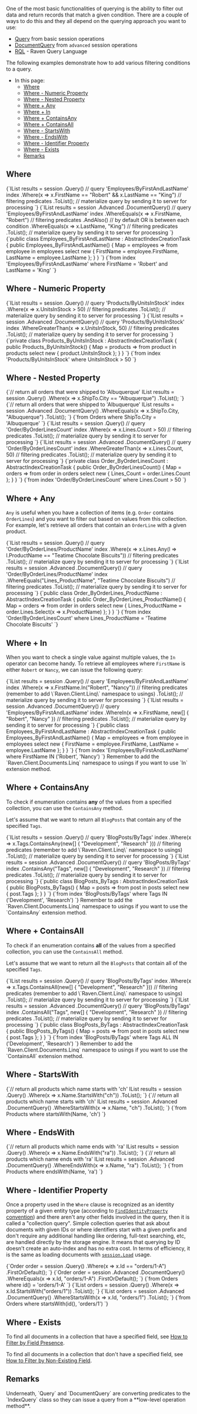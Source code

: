 
<Admonition type="note" title="">

One of the most basic functionalities of querying is the ability to filter out data and return records that match a given condition. 
There are a couple of ways to do this and they all depend on the querying approach you want to use: 

* [Query](../../client-api/session/querying/how-to-query.mdx) from basic session operations
* [DocumentQuery](../../client-api/session/querying/document-query/what-is-document-query.mdx) from `advanced` session operations 
* [RQL](../../client-api/session/querying/what-is-rql.mdx) - Raven Query Language 

The following examples demonstrate how to add various filtering conditions to a query.

* In this page:
   * [Where](../../indexes/querying/filtering.mdx#where)
   * [Where - Numeric Property](../../indexes/querying/filtering.mdx#where---numeric-property)
   * [Where - Nested Property](../../indexes/querying/filtering.mdx#where---nested-property)
   * [Where + Any](../../indexes/querying/filtering.mdx#where--any)
   * [Where + In](../../indexes/querying/filtering.mdx#where--in)
   * [Where + ContainsAny](../../indexes/querying/filtering.mdx#where--containsany)
   * [Where + ContainsAll](../../indexes/querying/filtering.mdx#where--containsall)
   * [Where - StartsWith](../../indexes/querying/filtering.mdx#where---startswith)
   * [Where - EndsWith](../../indexes/querying/filtering.mdx#where---endswith)
   * [Where - Identifier Property](../../indexes/querying/filtering.mdx#where---identifier-property)
   * [Where - Exists](../../indexes/querying/filtering.mdx#where---exists)
   * [Remarks](../../indexes/querying/filtering.mdx#remarks)

</Admonition>

## Where

<Tabs groupId='languageSyntax'>
<TabItem value="Query" label="Query">
<CodeBlock language="csharp">
{`IList<Employee> results = session
    .Query<Employee, Employees_ByFirstAndLastName>()                // query 'Employees/ByFirstAndLastName' index
    .Where(x => x.FirstName == "Robert" && x.LastName == "King")    // filtering predicates
    .ToList();                                                      // materialize query by sending it to server for processing
`}
</CodeBlock>
</TabItem>
<TabItem value="DocumentQuery" label="DocumentQuery">
<CodeBlock language="csharp">
{`IList<Employee> results = session
    .Advanced
    .DocumentQuery<Employee, Employees_ByFirstAndLastName>()    // query 'Employees/ByFirstAndLastName' index
    .WhereEquals(x => x.FirstName, "Robert")                    // filtering predicates
    .AndAlso()                                                  // by default OR is between each condition
    .WhereEquals(x => x.LastName, "King")                       // filtering predicates
    .ToList();                                                  // materialize query by sending it to server for processing
`}
</CodeBlock>
</TabItem>
<TabItem value="Index" label="Index">
<CodeBlock language="csharp">
{`public class Employees_ByFirstAndLastName : AbstractIndexCreationTask<Employee>
{
    public Employees_ByFirstAndLastName()
    {
        Map = employees => from employee in employees
                           select new
                           {
                               FirstName = employee.FirstName,
                               LastName = employee.LastName
                           };
    }
}
`}
</CodeBlock>
</TabItem>
<TabItem value="RQL" label="RQL">
<CodeBlock language="sql">
{`from index 'Employees/ByFirstAndLastName'
where FirstName = 'Robert' and LastName = 'King'
`}
</CodeBlock>
</TabItem>
</Tabs>

## Where - Numeric Property

<Tabs groupId='languageSyntax'>
<TabItem value="Query" label="Query">
<CodeBlock language="csharp">
{`IList<Product> results = session
    .Query<Product, Products_ByUnitsInStock>()  // query 'Products/ByUnitsInStock' index
    .Where(x => x.UnitsInStock > 50)            // filtering predicates
    .ToList();                                  // materialize query by sending it to server for processing
`}
</CodeBlock>
</TabItem>
<TabItem value="DocumentQuery" label="DocumentQuery">
<CodeBlock language="csharp">
{`IList<Product> results = session
    .Advanced
    .DocumentQuery<Product, Products_ByUnitsInStock>()  // query 'Products/ByUnitsInStock' index
    .WhereGreaterThan(x => x.UnitsInStock, 50)          // filtering predicates
    .ToList();                                          // materialize query by sending it to server for processing
`}
</CodeBlock>
</TabItem>
<TabItem value="Index" label="Index">
<CodeBlock language="csharp">
{`private class Products_ByUnitsInStock : AbstractIndexCreationTask<Product>
{
    public Products_ByUnitsInStock()
    {
        Map = products => from product in products
                          select new
                          {
                              product.UnitsInStock
                          };
    }
}
`}
</CodeBlock>
</TabItem>
<TabItem value="RQL" label="RQL">
<CodeBlock language="sql">
{`from index 'Products/ByUnitsInStock'
where UnitsInStock > 50
`}
</CodeBlock>
</TabItem>
</Tabs>

## Where - Nested Property

<Tabs groupId='languageSyntax'>
<TabItem value="Query" label="Query">
<CodeBlock language="csharp">
{`// return all orders that were shipped to 'Albuquerque'
IList<Order> results = session
    .Query<Order>()
    .Where(x => x.ShipTo.City == "Albuquerque")
    .ToList();
`}
</CodeBlock>
</TabItem>
<TabItem value="DocumentQuery" label="DocumentQuery">
<CodeBlock language="csharp">
{`// return all orders that were shipped to 'Albuquerque'
IList<Order> results = session
    .Advanced
    .DocumentQuery<Order>()
    .WhereEquals(x => x.ShipTo.City, "Albuquerque")
    .ToList();
`}
</CodeBlock>
</TabItem>
<TabItem value="RQL" label="RQL">
<CodeBlock language="sql">
{`from Orders
where ShipTo.City = 'Albuquerque'
`}
</CodeBlock>
</TabItem>
</Tabs>

<Tabs groupId='languageSyntax'>
<TabItem value="Query" label="Query">
<CodeBlock language="csharp">
{`IList<Order> results = session
    .Query<Order, Order_ByOrderLinesCount>()    // query 'Order/ByOrderLinesCount' index
    .Where(x => x.Lines.Count > 50)             // filtering predicates
    .ToList();                                  // materialize query by sending it to server for processing
`}
</CodeBlock>
</TabItem>
<TabItem value="DocumentQuery" label="DocumentQuery">
<CodeBlock language="csharp">
{`IList<Order> results = session
    .Advanced
    .DocumentQuery<Order, Order_ByOrderLinesCount>()    // query 'Order/ByOrderLinesCount' index
    .WhereGreaterThan(x => x.Lines.Count, 50)           // filtering predicates
    .ToList();                                          // materialize query by sending it to server for processing
`}
</CodeBlock>
</TabItem>
<TabItem value="Index" label="Index">
<CodeBlock language="csharp">
{`private class Order_ByOrderLinesCount : AbstractIndexCreationTask<Order>
{
    public Order_ByOrderLinesCount()
    {
        Map = orders => from order in orders
                        select new
                        {
                            Lines_Count = order.Lines.Count
                        };
    }
}
`}
</CodeBlock>
</TabItem>
<TabItem value="RQL" label="RQL">
<CodeBlock language="sql">
{`from index 'Order/ByOrderLinesCount'
where Lines.Count > 50
`}
</CodeBlock>
</TabItem>
</Tabs>

## Where + Any

`Any` is useful when you have a collection of items (e.g. `Order` contains `OrderLines`) and you want to filter out based on values from this collection. For example, let's retrieve all orders that contain an `OrderLine` with a given product.

<Tabs groupId='languageSyntax'>
<TabItem value="Query" label="Query">
<CodeBlock language="csharp">
{`IList<Order> results = session
    .Query<Order, Order_ByOrderLines_ProductName>()                                 // query 'Order/ByOrderLines/ProductName' index
    .Where(x => x.Lines.Any(l => l.ProductName == "Teatime Chocolate Biscuits"))    // filtering predicates
    .ToList();                                                                      // materialize query by sending it to server for processing
`}
</CodeBlock>
</TabItem>
<TabItem value="DocumentQuery" label="DocumentQuery">
<CodeBlock language="csharp">
{`IList<Order> results = session
    .Advanced
    .DocumentQuery<Order, Order_ByOrderLines_ProductName>()         // query 'Order/ByOrderLines/ProductName' index
    .WhereEquals("Lines_ProductName", "Teatime Chocolate Biscuits") // filtering predicates
    .ToList();                                                      // materialize query by sending it to server for processing
`}
</CodeBlock>
</TabItem>
<TabItem value="Index" label="Index">
<CodeBlock language="csharp">
{`public class Order_ByOrderLines_ProductName : AbstractIndexCreationTask<Order>
{
    public Order_ByOrderLines_ProductName()
    {
        Map = orders => from order in orders
                        select new
                        {
                            Lines_ProductName = order.Lines.Select(x => x.ProductName)
                        };
    }
}
`}
</CodeBlock>
</TabItem>
<TabItem value="RQL" label="RQL">
<CodeBlock language="sql">
{`from index 'Order/ByOrderLinesCount'
where Lines_ProductName = 'Teatime Chocolate Biscuits'
`}
</CodeBlock>
</TabItem>
</Tabs>

## Where + In

When you want to check a single value against multiple values, the `In` operator can become handy. To retrieve all employees where `FirstName` is either `Robert` or `Nancy`, we can issue the following query:

<Tabs groupId='languageSyntax'>
<TabItem value="Query" label="Query">
<CodeBlock language="csharp">
{`IList<Employee> results = session
    .Query<Employee, Employees_ByFirstAndLastName>()    // query 'Employees/ByFirstAndLastName' index
    .Where(x => x.FirstName.In("Robert", "Nancy"))      // filtering predicates (remember to add \`Raven.Client.Linq\` namespace to usings)
    .ToList();                                          // materialize query by sending it to server for processing
`}
</CodeBlock>
</TabItem>
<TabItem value="DocumentQuery" label="DocumentQuery">
<CodeBlock language="csharp">
{`IList<Employee> results = session
    .Advanced
    .DocumentQuery<Employee, Employees_ByFirstAndLastName>()    // query 'Employees/ByFirstAndLastName' index
    .WhereIn(x => x.FirstName, new[] { "Robert", "Nancy" })     // filtering predicates
    .ToList();                                                  // materialize query by sending it to server for processing
`}
</CodeBlock>
</TabItem>
<TabItem value="Index" label="Index">
<CodeBlock language="csharp">
{`public class Employees_ByFirstAndLastName : AbstractIndexCreationTask<Employee>
{
    public Employees_ByFirstAndLastName()
    {
        Map = employees => from employee in employees
                           select new
                           {
                               FirstName = employee.FirstName,
                               LastName = employee.LastName
                           };
    }
}
`}
</CodeBlock>
</TabItem>
<TabItem value="RQL" label="RQL">
<CodeBlock language="sql">
{`from index 'Employees/ByFirstAndLastName'
where FirstName IN ('Robert', 'Nancy')
`}
</CodeBlock>
</TabItem>
</Tabs>

<Admonition type="warning" title="Important" id="important" href="#important">
Remember to add the `Raven.Client.Documents.Linq` namespace to usings if you want to use `In` extension method.
</Admonition>

## Where + ContainsAny

To check if enumeration contains **any** of the values from a specified collection, you can use the `ContainsAny` method.

Let's assume that we want to return all `BlogPosts` that contain any of the specified `Tags`.

<Tabs groupId='languageSyntax'>
<TabItem value="Query" label="Query">
<CodeBlock language="csharp">
{`IList<BlogPost> results = session
    .Query<BlogPost, BlogPosts_ByTags>()                                    // query 'BlogPosts/ByTags' index
    .Where(x => x.Tags.ContainsAny(new[] { "Development", "Research" }))    // filtering predicates (remember to add \`Raven.Client.Linq\` namespace to usings)
    .ToList();                                                              // materialize query by sending it to server for processing
`}
</CodeBlock>
</TabItem>
<TabItem value="DocumentQuery" label="DocumentQuery">
<CodeBlock language="csharp">
{`IList<BlogPost> results = session
    .Advanced
    .DocumentQuery<BlogPost, BlogPosts_ByTags>()                // query 'BlogPosts/ByTags' index
    .ContainsAny("Tags", new[] { "Development", "Research" })   // filtering predicates
    .ToList();                                                  // materialize query by sending it to server for processing
`}
</CodeBlock>
</TabItem>
<TabItem value="Index" label="Index">
<CodeBlock language="csharp">
{`public class BlogPosts_ByTags : AbstractIndexCreationTask<BlogPost>
{
    public BlogPosts_ByTags()
    {
        Map = posts => from post in posts
                       select new
                       {
                           post.Tags
                       };
    }
}
`}
</CodeBlock>
</TabItem>
<TabItem value="RQL" label="RQL">
<CodeBlock language="sql">
{`from index 'BlogPosts/ByTags'
where Tags IN ('Development', 'Research')
`}
</CodeBlock>
</TabItem>
</Tabs>

<Admonition type="warning" title="Important" id="important" href="#important">
Remember to add the `Raven.Client.Documents.Linq` namespace to usings if you want to use the `ContainsAny` extension method.
</Admonition>

## Where + ContainsAll

To check if an enumeration contains **all** of the values from a specified collection, you can use the `ContainsAll` method.

Let's assume that we want to return all the `BlogPosts` that contain all of the specified `Tags`.

<Tabs groupId='languageSyntax'>
<TabItem value="Query" label="Query">
<CodeBlock language="csharp">
{`IList<BlogPost> results = session
    .Query<BlogPost, BlogPosts_ByTags>()                                    // query 'BlogPosts/ByTags' index
    .Where(x => x.Tags.ContainsAll(new[] { "Development", "Research" }))    // filtering predicates (remember to add \`Raven.Client.Linq\` namespace to usings)
    .ToList();                                                              // materialize query by sending it to server for processing
`}
</CodeBlock>
</TabItem>
<TabItem value="DocumentQuery" label="DocumentQuery">
<CodeBlock language="csharp">
{`IList<BlogPost> results = session
    .Advanced
    .DocumentQuery<BlogPost, BlogPosts_ByTags>()                // query 'BlogPosts/ByTags' index
    .ContainsAll("Tags", new[] { "Development", "Research" })   // filtering predicates
    .ToList();                                                  // materialize query by sending it to server for processing
`}
</CodeBlock>
</TabItem>
<TabItem value="Index" label="Index">
<CodeBlock language="csharp">
{`public class BlogPosts_ByTags : AbstractIndexCreationTask<BlogPost>
{
    public BlogPosts_ByTags()
    {
        Map = posts => from post in posts
                       select new
                       {
                           post.Tags
                       };
    }
}
`}
</CodeBlock>
</TabItem>
<TabItem value="RQL" label="RQL">
<CodeBlock language="sql">
{`from index 'BlogPosts/ByTags'
where Tags ALL IN ('Development', 'Research')
`}
</CodeBlock>
</TabItem>
</Tabs>

<Admonition type="warning" title="Important" id="important" href="#important">
Remember to add the `Raven.Client.Documents.Linq` namespace to usings if you want to use the `ContainsAll` extension method.
</Admonition>

## Where - StartsWith

<Tabs groupId='languageSyntax'>
<TabItem value="Query" label="Query">
<CodeBlock language="csharp">
{`// return all products which name starts with 'ch'
IList<Product> results = session
    .Query<Product>()
    .Where(x => x.Name.StartsWith("ch"))
    .ToList();
`}
</CodeBlock>
</TabItem>
<TabItem value="DocumentQuery" label="DocumentQuery">
<CodeBlock language="csharp">
{`// return all products which name starts with 'ch'
IList<Product> results = session
    .Advanced
    .DocumentQuery<Product>()
    .WhereStartsWith(x => x.Name, "ch")
    .ToList();
`}
</CodeBlock>
</TabItem>
<TabItem value="RQL" label="RQL">
<CodeBlock language="sql">
{`from Products 
where startsWith(Name, 'ch')
`}
</CodeBlock>
</TabItem>
</Tabs>

## Where - EndsWith

<Tabs groupId='languageSyntax'>
<TabItem value="Query" label="Query">
<CodeBlock language="csharp">
{`// return all products which name ends with 'ra'
IList<Product> results = session
    .Query<Product>()
    .Where(x => x.Name.EndsWith("ra"))
    .ToList();
`}
</CodeBlock>
</TabItem>
<TabItem value="DocumentQuery" label="DocumentQuery">
<CodeBlock language="csharp">
{`// return all products which name ends with 'ra'
IList<Product> results = session
    .Advanced
    .DocumentQuery<Product>()
    .WhereEndsWith(x => x.Name, "ra")
    .ToList();
`}
</CodeBlock>
</TabItem>
<TabItem value="RQL" label="RQL">
<CodeBlock language="sql">
{`from Products 
where endsWith(Name, 'ra')
`}
</CodeBlock>
</TabItem>
</Tabs>

## Where - Identifier Property

Once a property used in the `Where` clause is recognized as an identity property of a given entity type 
(according to [`FindIdentityProperty` convention](../../client-api/configuration/identifier-generation/global.mdx#findidentityproperty))
and there aren't any other fields involved in the query, then it is called a "collection query". 
Simple collection queries that ask about documents with given IDs or where identifiers start with a given prefix
and don't require any additional handling like ordering, full-text searching, etc, are handled directly by the storage engine. 
It means that querying by ID doesn't create an auto-index and has no extra cost. In terms of efficiency, it is the same as
loading documents with [`session.Load`](../../client-api/session/loading-entities.mdx) usage.


<Tabs groupId='languageSyntax'>
<TabItem value="Query" label="Query">
<CodeBlock language="csharp">
{`Order order = session
    .Query<Order>()
    .Where(x => x.Id == "orders/1-A")
    .FirstOrDefault();
`}
</CodeBlock>
</TabItem>
<TabItem value="DocumentQuery" label="DocumentQuery">
<CodeBlock language="csharp">
{`Order order = session
    .Advanced
    .DocumentQuery<Order>()
    .WhereEquals(x => x.Id, "orders/1-A")
    .FirstOrDefault();
`}
</CodeBlock>
</TabItem>
<TabItem value="RQL" label="RQL">
<CodeBlock language="sql">
{`from Orders
where id() = 'orders/1-A'
`}
</CodeBlock>
</TabItem>
</Tabs>

<Tabs groupId='languageSyntax'>
<TabItem value="Query" label="Query">
<CodeBlock language="csharp">
{`IList<Order> orders = session
    .Query<Order>()
    .Where(x => x.Id.StartsWith("orders/1"))
    .ToList();
`}
</CodeBlock>
</TabItem>
<TabItem value="DocumentQuery" label="DocumentQuery">
<CodeBlock language="csharp">
{`IList<Order> orders = session
    .Advanced
    .DocumentQuery<Order>()
    .WhereStartsWith(x => x.Id, "orders/1")
    .ToList();
`}
</CodeBlock>
</TabItem>
<TabItem value="RQL" label="RQL">
<CodeBlock language="sql">
{`from Orders
where startsWith(id(), 'orders/1')
`}
</CodeBlock>
</TabItem>
</Tabs>

## Where - Exists

To find all documents in a collection that have a specified field, see [How to Filter by Field Presence](../../client-api/session/querying/how-to-filter-by-field.mdx).  

To find all documents in a collection that don't have a specified field, see [How to Filter by Non-Existing Field](../../client-api/session/querying/how-to-filter-by-non-existing-field.mdx).

## Remarks

<Admonition type="info" title="">
Underneath, `Query` and `DocumentQuery` are converting predicates to the `IndexQuery` class so they can issue a query from a **low-level operation method**.
</Admonition>


